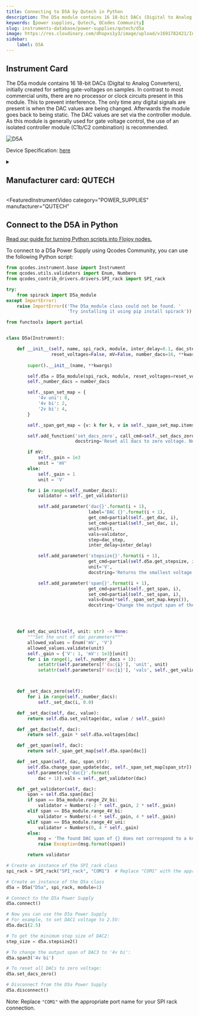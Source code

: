 ```yaml
---
title: Connecting to D5A by Qutech in Python
description: The D5a module contains 16 18-bit DACs (Digital to Analog Converters), initially created for setting gate-voltages on samples. In contrast to most commercial units, there are no processor or clock circuits present in this module. This to prevent interference. The only time any digital signals are present is when the DAC values are being changed. Afterwards the module goes back to being static. The DAC values are set via the controller module. As this module is generally used for gate voltage control, the use of an isolated controller module (C1b/C2 combination) is recommended.
keywords: [power supplies, Qutech, QCodes Community] 
slug: instruments-database/power-supplies/qutech/d5a 
image: https://res.cloudinary.com/dhopxs1y3/image/upload/v1691782421/Instruments/Power%20Supplies/D5a/D5a.png
sidebar:
    label: D5A 
---
```



## Instrument Card

The D5a module contains 16 18-bit DACs (Digital to Analog Converters), initially created for setting gate-voltages on samples. In contrast to most commercial units, there are no processor or clock circuits present in this module. This to prevent interference. The only time any digital signals are present is when the DAC values are being changed. Afterwards the module goes back to being static. The DAC values are set via the controller module. As this module is generally used for gate voltage control, the use of an isolated controller module (C1b/C2 combination) is recommended.



![D5A](https://res.cloudinary.com/dhopxs1y3/image/upload/v1691782421/Instruments/Power%20Supplies/D5a/D5a.png)

Device Specification: [here](/instruments-database/all-instruments)

<details style={{ marginTop: "15px"}}>
<summary><h2 style={{display:'inline'}}>Manufacturer card: QUTECH</h2></summary>

![QUTECH](https://res.cloudinary.com/dhopxs1y3/image/upload/v1692806156/Instruments/Vendor%20Logos/QuTech.png)

At QuTech, we work on a radically new technology with world-changing potential. Our mission: to develop scalable prototypes of a quantum computer and an inherently safe quantum internet, based on the fundamental laws of quantum mechanics.

- Headquarters: CJ Delft, Netherlands
- Yearly Revenue (millions, USD): 41.3
- Vendor Website: [here](https://qutech.nl/)

</details>


<FeaturedInstrumentVideo
  category="POWER_SUPPLIES"
  manufacturer="QUTECH"
></FeaturedInstrumentVideo>

## Connect to the D5A in Python

[Read our guide for turning Python scripts into Flojoy nodes.](https://docs.flojoy.ai/contribution/blocks/custom-flojoy-block/)


<Tabs>

<TabItem value="Flojoy" label="Flojoy" className="flojoy-instrument-tabs">

<NodeCardCollection category='POWER_SUPPLIES' manufacturer='QUTECH'></NodeCardCollection>

</TabItem>
<TabItem value="QCodes Community" label="QCodes Community">

To connect to a D5a Power Supply using Qcodes Community, you can use the following Python script:

```python
from qcodes.instrument.base import Instrument
from qcodes.utils.validators import Enum, Numbers
from qcodes_contrib_drivers.drivers.SPI_rack import SPI_rack

try:
    from spirack import D5a_module
except ImportError:
    raise ImportError(('The D5a_module class could not be found. '
                       'Try installing it using pip install spirack'))

from functools import partial


class D5a(Instrument):

    def __init__(self, name, spi_rack, module, inter_delay=0.1, dac_step=10e-3,
                 reset_voltages=False, mV=False, number_dacs=16, **kwargs):
                 
        super().__init__(name, **kwargs)

        self.d5a = D5a_module(spi_rack, module, reset_voltages=reset_voltages)
        self._number_dacs = number_dacs

        self._span_set_map = {
            '4v uni': 0,
            '4v bi': 2,
            '2v bi': 4,
        }

        self._span_get_map = {v: k for k, v in self._span_set_map.items()}

        self.add_function('set_dacs_zero', call_cmd=self._set_dacs_zero,
                          docstring='Reset all dacs to zero voltage. No ramping is performed.')

        if mV:
            self._gain = 1e3
            unit = 'mV'
        else:
            self._gain = 1
            unit = 'V'

        for i in range(self._number_dacs):
            validator = self._get_validator(i)

            self.add_parameter('dac{}'.format(i + 1),
                               label='DAC {}'.format(i + 1),
                               get_cmd=partial(self._get_dac, i),
                               set_cmd=partial(self._set_dac, i),
                               unit=unit,
                               vals=validator,
                               step=dac_step,
                               inter_delay=inter_delay)

            self.add_parameter('stepsize{}'.format(i + 1),
                               get_cmd=partial(self.d5a.get_stepsize, i),
                               unit='V',
                               docstring='Returns the smallest voltage step of the DAC.')

            self.add_parameter('span{}'.format(i + 1),
                               get_cmd=partial(self._get_span, i),
                               set_cmd=partial(self._set_span, i),
                               vals=Enum(*self._span_set_map.keys()),
                               docstring='Change the output span of the DAC. This command also updates the validator.')




    def set_dac_unit(self, unit: str) -> None:
        """Set the unit of dac parameters"""
        allowed_values = Enum('mV', 'V')
        allowed_values.validate(unit)
        self._gain = {'V': 1, 'mV': 1e3}[unit]
        for i in range(1, self._number_dacs + 1):
            setattr(self.parameters[f'dac{i}'], 'unit', unit)
            setattr(self.parameters[f'dac{i}'], 'vals', self._get_validator(i - 1))



    def _set_dacs_zero(self):
        for i in range(self._number_dacs):
            self._set_dac(i, 0.0)

    def _set_dac(self, dac, value):
        return self.d5a.set_voltage(dac, value / self._gain)

    def _get_dac(self, dac):
        return self._gain * self.d5a.voltages[dac]

    def _get_span(self, dac):
        return self._span_get_map[self.d5a.span[dac]]

    def _set_span(self, dac, span_str):
        self.d5a.change_span_update(dac, self._span_set_map[span_str])
        self.parameters['dac{}'.format(
            dac + 1)].vals = self._get_validator(dac)

    def _get_validator(self, dac):
        span = self.d5a.span[dac]
        if span == D5a_module.range_2V_bi:
            validator = Numbers(-2 * self._gain, 2 * self._gain)
        elif span == D5a_module.range_4V_bi:
            validator = Numbers(-4 * self._gain, 4 * self._gain)
        elif span == D5a_module.range_4V_uni:
            validator = Numbers(0, 4 * self._gain)
        else:
            msg = 'The found DAC span of {} does not correspond to a known one'
            raise Exception(msg.format(span))

        return validator

# Create an instance of the SPI_rack class
spi_rack = SPI_rack("SPI_rack", "COM1")  # Replace "COM1" with the appropriate port name

# Create an instance of the D5a class
d5a = D5a("D5a", spi_rack, module=1)

# Connect to the D5a Power Supply
d5a.connect()

# Now you can use the D5a Power Supply
# For example, to set DAC1 voltage to 2.5V:
d5a.dac1(2.5)

# To get the minimum step size of DAC2:
step_size = d5a.stepsize2()

# To change the output span of DAC3 to '4v bi':
d5a.span3('4v bi')

# To reset all DACs to zero voltage:
d5a.set_dacs_zero()

# Disconnect from the D5a Power Supply
d5a.disconnect()
```

Note: Replace `"COM1"` with the appropriate port name for your SPI rack connection.

</TabItem>
</Tabs>